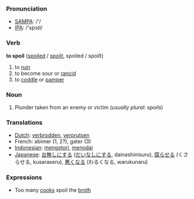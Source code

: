 === Pronunciation ===
*[[w:SAMPA|SAMPA]]: /'/
*[[w:IPA|IPA]]: /'spɔɪl/

=== Verb ===

'''to spoil''' ([[spoiled]] / [[spoilt]], spoiled / spoilt)

# to [[ruin]]
# to become sour or [[rancid]]
# to [[coddle]] or [[pamper]]

=== Noun ===

#Plunder taken from an enemy or victim (''usually plural: spoils'')

=== Translations ===
*[[Dutch]]: [[verbrodden]], [[verprutsen]]
*French: abimer (1, 2?), gater (3)
*[[Indonesian]]: [[kotor|mengotori]], [[noda|menodai]]
*[[Japanese]]: [[台無しにする]] ([[だいなしにする]], dainashinisuru), [[腐らせる]] (くさらせる, kusaraseru), [[悪くなる]] (わるくなる, warukunaru)

=== Expressions ===

* Too many [[cook]]s spoil the [[broth]]